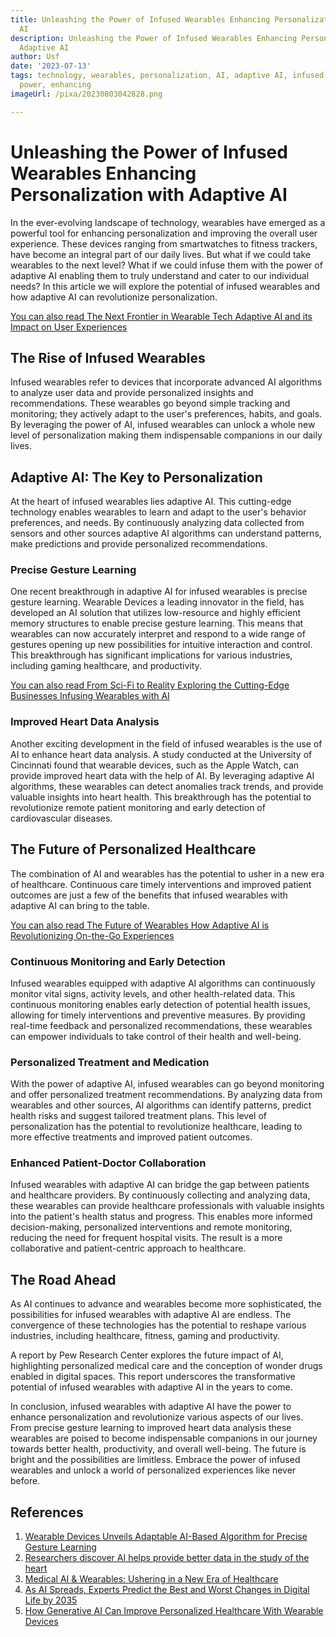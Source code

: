```yaml
---
title: Unleashing the Power of Infused Wearables Enhancing Personalization with Adaptive
  AI
description: Unleashing the Power of Infused Wearables Enhancing Personalization with
  Adaptive AI
author: Usf
date: '2023-07-13'
tags: technology, wearables, personalization, AI, adaptive AI, infused wearables,
  power, enhancing
imageUrl: /pixa/20230803042828.png

---
```

#  Unleashing the Power  of Infused Wearables Enhancing Personalization with  Adaptive AI

In the  ever-evolving landscape of technology, wearables  have emerged  as a  powerful tool for enhancing personalization and improving the overall user  experience. These devices ranging from  smartwatches to fitness trackers, have become an integral  part of our daily lives. But  what if we could take wearables to the next level? What if we could  infuse them with the power  of adaptive AI enabling them to truly understand  and  cater to our individual needs? In  this article we will explore the  potential of infused wearables and how adaptive  AI  can revolutionize personalization.

[You can also read The Next Frontier in Wearable Tech Adaptive  AI  and its Impact on User Experiences](The%20Next%20Frontier%20in%20Wearable%20Tech%20Adaptive%20AI%20and%20its%20Impact%20on%20User%20Experiences)


## The Rise of Infused Wearables

Infused wearables refer to devices that incorporate advanced AI algorithms to analyze user  data and provide personalized insights and recommendations. These wearables go beyond simple tracking and monitoring; they actively adapt to the user's preferences, habits, and goals. By leveraging the power of AI, infused wearables can unlock a whole new level of personalization making them indispensable companions in our daily  lives.

## Adaptive AI: The Key to Personalization

At the heart of  infused wearables lies adaptive AI. This cutting-edge technology enables wearables to learn and adapt to the user's behavior preferences, and needs.  By continuously analyzing data collected from sensors and other sources adaptive  AI algorithms can understand  patterns, make predictions and  provide personalized recommendations.

### Precise Gesture Learning

One recent breakthrough  in adaptive AI for infused wearables is precise gesture learning. Wearable Devices a leading innovator in the field, has developed an AI solution that utilizes low-resource and  highly  efficient memory structures to enable precise gesture learning. This  means that wearables can now accurately interpret and respond to a wide range of gestures opening up new possibilities for intuitive interaction and control. This breakthrough has significant implications for various industries, including gaming healthcare, and productivity.

[You  can also read From Sci-Fi to Reality Exploring the Cutting-Edge Businesses Infusing Wearables  with AI](From%20Sci-Fi%20to%20Reality%20Exploring%20the%20Cutting-Edge%20Businesses%20Infusing%20Wearables%20with%20AI)


###  Improved Heart Data Analysis

Another exciting development in the  field of infused wearables is the use of AI  to enhance heart data analysis. A study conducted at the University of Cincinnati found that wearable devices, such as the Apple Watch, can  provide improved heart data with the help  of AI. By  leveraging adaptive AI algorithms, these wearables can detect anomalies track trends,  and provide valuable insights into heart health. This breakthrough has the potential to  revolutionize remote patient monitoring and  early detection of cardiovascular  diseases.

## The Future  of Personalized  Healthcare

The combination of AI and wearables has the potential to usher in a new era of  healthcare. Continuous care timely interventions and improved  patient  outcomes are just a few of the benefits that infused wearables with adaptive AI can bring to the table.

[You can also read The Future of Wearables How Adaptive AI is Revolutionizing On-the-Go Experiences](The%20Future%20of%20Wearables%20How%20Adaptive%20AI%20is%20Revolutionizing%20On-the-Go%20Experiences)


### Continuous Monitoring and Early Detection

Infused wearables equipped with adaptive AI algorithms can continuously monitor vital signs, activity levels, and other health-related  data. This continuous monitoring enables  early detection  of potential health issues, allowing for  timely interventions and preventive measures. By providing  real-time feedback and personalized recommendations, these wearables can empower  individuals to take control of their  health and well-being.

### Personalized  Treatment and Medication

With the power of adaptive AI, infused wearables can go beyond monitoring and offer personalized treatment  recommendations. By analyzing data from wearables and other sources, AI algorithms can identify patterns, predict health risks and suggest tailored treatment plans. This level of personalization has the potential to revolutionize healthcare, leading to more effective treatments and improved patient outcomes.

### Enhanced Patient-Doctor Collaboration

Infused wearables with adaptive AI can bridge the gap between patients and healthcare providers. By continuously collecting and analyzing  data, these wearables  can provide healthcare professionals with valuable insights into the patient's  health status and  progress. This enables more informed decision-making, personalized interventions and remote monitoring, reducing  the need for frequent hospital visits. The result is a more collaborative and patient-centric approach to healthcare.

## The Road  Ahead

As AI continues to advance and wearables become more sophisticated, the possibilities for infused wearables with adaptive AI are endless. The convergence of  these technologies  has the  potential to reshape various industries, including healthcare, fitness, gaming and productivity.

A report by Pew Research Center explores the future impact of  AI, highlighting  personalized medical care and  the conception of wonder drugs enabled in digital spaces.  This report underscores the transformative potential of  infused wearables with adaptive AI  in  the years  to  come.

In conclusion, infused wearables  with adaptive AI have the power  to enhance personalization and revolutionize various aspects of our lives. From precise gesture learning to improved  heart data analysis these wearables are poised to become indispensable companions in our journey towards better health, productivity, and overall well-being. The future is bright and the possibilities are limitless.  Embrace the  power of infused wearables and unlock a world of personalized experiences like never before.

## References

1. [Wearable Devices Unveils Adaptable AI-Based  Algorithm  for Precise Gesture Learning](https://finance.yahoo.com/news/wearable-devices-unveils-adaptable-ai-123000355.html)
2. [Researchers discover AI helps provide better  data in the study of the heart](https://www.uc.edu/news/articles/2023/07/local-12--researchers-discover-ai-helps-provide-better-data-in-the-study-of-the-heart.html)
3. [Medical  AI & Wearables: Ushering in a New Era of Healthcare](https://www.linkedin.com/pulse/medical-ai-wearables-ushering-new-era-healthcare-padam-kafle)
4. [As AI  Spreads, Experts Predict the Best and Worst Changes in Digital Life by  2035](https://www.pewresearch.org/internet/wp-content/uploads/sites/9/2023/06/PI_2023.06.21_Best-Worst-Digital-Life_2035_FINAL.pdf)
5. [How Generative AI Can Improve Personalized Healthcare With Wearable Devices](https://www.forbes.com/sites/forbesbusinesscouncil/2023/04/14/how-generative-ai-can-improve-personalized-healthcare-with-wearable-devices/?sh=24abbc83a3c9)